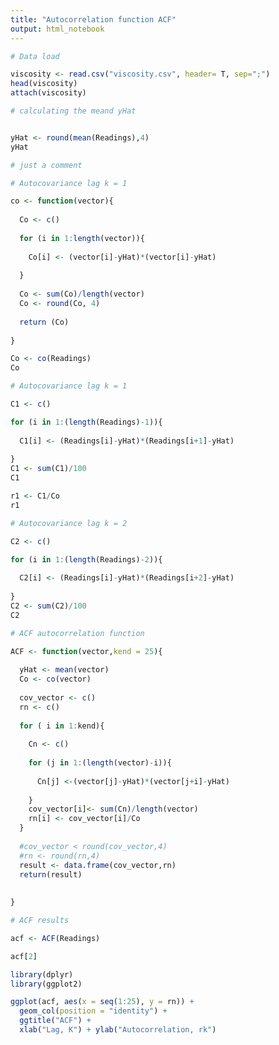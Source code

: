 ```yaml
---
title: "Autocorrelation function ACF"
output: html_notebook
---
```


```r

# Data load

viscosity <- read.csv("viscosity.csv", header= T, sep=";")
head(viscosity)
attach(viscosity)

```
```r
# calculating the meand yHat


yHat <- round(mean(Readings),4)
yHat

# just a comment

```
```r

# Autocovariance lag k = 1

co <- function(vector){
  
  Co <- c()
  
  for (i in 1:length(vector)){
  
    Co[i] <- (vector[i]-yHat)*(vector[i]-yHat)
  
  }
  
  Co <- sum(Co)/length(vector)
  Co <- round(Co, 4)
  
  return (Co)
  
}

Co <- co(Readings)
Co
```


```r
# Autocovariance lag k = 1

C1 <- c()

for (i in 1:(length(Readings)-1)){
  
  C1[i] <- (Readings[i]-yHat)*(Readings[i+1]-yHat)
  
}
C1 <- sum(C1)/100
C1
```

```r

r1 <- C1/Co
r1

```


```r
# Autocovariance lag k = 2

C2 <- c()

for (i in 1:(length(Readings)-2)){
  
  C2[i] <- (Readings[i]-yHat)*(Readings[i+2]-yHat)
  
}
C2 <- sum(C2)/100
C2
```
```r

# ACF autocorrelation function

ACF <- function(vector,kend = 25){
  
  yHat <- mean(vector)
  Co <- co(vector)
  
  cov_vector <- c()
  rn <- c()
  
  for ( i in 1:kend){
    
    Cn <- c()
    
    for (j in 1:(length(vector)-i)){
  
      Cn[j] <-(vector[j]-yHat)*(vector[j+i]-yHat)
      
    }
    cov_vector[i]<- sum(Cn)/length(vector)
    rn[i] <- cov_vector[i]/Co
  }
  
  #cov_vector < round(cov_vector,4)
  #rn <- round(rn,4)
  result <- data.frame(cov_vector,rn)
  return(result)
  
  
}

```


```r

# ACF results

acf <- ACF(Readings)

acf[2]
```

```r
library(dplyr)
library(ggplot2)

ggplot(acf, aes(x = seq(1:25), y = rn)) +
  geom_col(position = "identity") + 
  ggtitle("ACF") +
  xlab("Lag, K") + ylab("Autocorrelation, rk")
```

